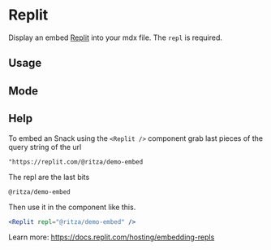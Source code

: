 

<Meta title="Components/Replit" component={Replit} />

# Replit

Display an embed [Replit](https://snack.expo.io) into your mdx file.
The `repl` is required.

<ArgsTable of={Replit} />

## Usage

<Canvas>
  <Story name="usage">
    <Replit repl="@ritza/demo-embed" />
  </Story>
</Canvas>

## Mode

<Canvas>
  <Story name="mode">
    <Replit repl="@ritza/demo-embed" mode="lite" />
  </Story>
</Canvas>

## Help

To embed an Snack using the `<Replit />` component grab last pieces of the query string of the url

```
"https://replit.com/@ritza/demo-embed
```

The repl are the last bits

```
@ritza/demo-embed
```

Then use it in the component like this.

```jsx
<Replit repl="@ritza/demo-embed" />
```

Learn more: https://docs.replit.com/hosting/embedding-repls
